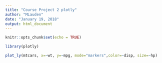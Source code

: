 ```yaml
---
title: "Course Project 2 plotly"
author: "MLauden"
date: "January 19, 2018"
output: html_document
---
```


```r
knitr::opts_chunk$set(echo = TRUE)
```


```r
library(plotly)

plot_ly(mtcars, x=~wt, y=~mpg, mode="markers",color=~disp, size=~hp)

```


